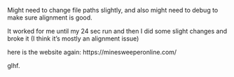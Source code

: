 Might need to change file paths slightly, and also might need to debug to make sure alignment is good. 

It worked for me until my 24 sec run and then I did some slight changes and broke it (I think it's mostly an alignment issue)

here is the website again:
https://minesweeperonline.com/

glhf.
